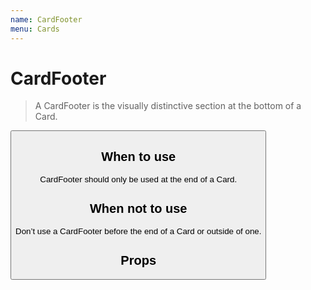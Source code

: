 ```yaml
---
name: CardFooter
menu: Cards
---
```



# CardFooter

> A CardFooter is the visually distinctive section at the bottom of a Card.

<Playground>
	<CardFooter>
		<Button text="Get some skills" kind="secondary" />
	</CardFooter>
</Playground>

## When to use

CardFooter should only be used at the end of a Card.

## When not to use

Don’t use a CardFooter before the end of a Card or outside of one.

## Props

<Props of={CardFooter} />
